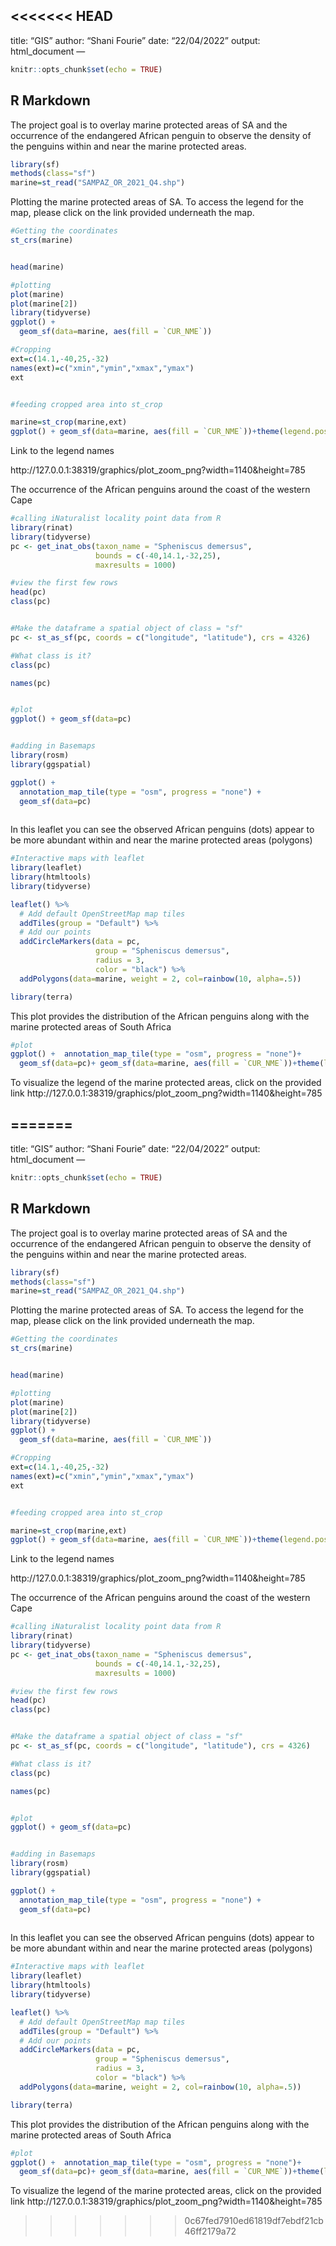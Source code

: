 <<<<<<< HEAD
---
title: "GIS"
author: "Shani Fourie"
date: "22/04/2022"
output: html_document
---

```r
knitr::opts_chunk$set(echo = TRUE)
```

## R Markdown

The project goal is to overlay marine protected areas of SA and the occurrence of the endangered African penguin to observe the density of the penguins within and near the marine protected areas.

```r
library(sf)
methods(class="sf")
marine=st_read("SAMPAZ_OR_2021_Q4.shp")
```


Plotting the marine protected areas of SA. To access the legend for the map, please click on the link provided underneath the map.
```r
#Getting the coordinates
st_crs(marine)


head(marine)

#plotting
plot(marine)
plot(marine[2])
library(tidyverse)
ggplot() +
  geom_sf(data=marine, aes(fill = `CUR_NME`))

#Cropping
ext=c(14.1,-40,25,-32)
names(ext)=c("xmin","ymin","xmax","ymax")
ext


#feeding cropped area into st_crop

marine=st_crop(marine,ext)
ggplot() + geom_sf(data=marine, aes(fill = `CUR_NME`))+theme(legend.position = "none")


```


Link to the legend names

http://127.0.0.1:38319/graphics/plot_zoom_png?width=1140&height=785




The occurrence of the African penguins around the coast of the western Cape
```r
#calling iNaturalist locality point data from R
library(rinat)
library(tidyverse)
pc <- get_inat_obs(taxon_name = "Spheniscus demersus",
                   bounds = c(-40,14.1,-32,25),
                   maxresults = 1000)

#view the first few rows
head(pc)
class(pc)


#Make the dataframe a spatial object of class = "sf"
pc <- st_as_sf(pc, coords = c("longitude", "latitude"), crs = 4326)

#What class is it?
class(pc)

names(pc)


#plot
ggplot() + geom_sf(data=pc)


#adding in Basemaps
library(rosm)
library(ggspatial)

ggplot() + 
  annotation_map_tile(type = "osm", progress = "none") + 
  geom_sf(data=pc)
  
```





In this leaflet you can see the observed African penguins (dots) appear to be more abundant within and near the marine protected areas (polygons)
```r
#Interactive maps with leaflet
library(leaflet)
library(htmltools)
library(tidyverse)

leaflet() %>%
  # Add default OpenStreetMap map tiles
  addTiles(group = "Default") %>%  
  # Add our points
  addCircleMarkers(data = pc,
                   group = "Spheniscus demersus",
                   radius = 3, 
                   color = "black") %>%
  addPolygons(data=marine, weight = 2, col=rainbow(10, alpha=.5))

```

```r
library(terra)
```



This plot provides the distribution of the African penguins along with the marine protected areas of South Africa
```r
#plot
ggplot() +  annotation_map_tile(type = "osm", progress = "none")+
  geom_sf(data=pc)+ geom_sf(data=marine, aes(fill = `CUR_NME`))+theme(legend.position = "none")


```

To visualize the legend of the marine protected areas, click on the provided link
http://127.0.0.1:38319/graphics/plot_zoom_png?width=1140&height=785


=======
---
title: "GIS"
author: "Shani Fourie"
date: "22/04/2022"
output: html_document
---

```r
knitr::opts_chunk$set(echo = TRUE)
```

## R Markdown

The project goal is to overlay marine protected areas of SA and the occurrence of the endangered African penguin to observe the density of the penguins within and near the marine protected areas.

```r
library(sf)
methods(class="sf")
marine=st_read("SAMPAZ_OR_2021_Q4.shp")
```


Plotting the marine protected areas of SA. To access the legend for the map, please click on the link provided underneath the map.
```r
#Getting the coordinates
st_crs(marine)


head(marine)

#plotting
plot(marine)
plot(marine[2])
library(tidyverse)
ggplot() +
  geom_sf(data=marine, aes(fill = `CUR_NME`))

#Cropping
ext=c(14.1,-40,25,-32)
names(ext)=c("xmin","ymin","xmax","ymax")
ext


#feeding cropped area into st_crop

marine=st_crop(marine,ext)
ggplot() + geom_sf(data=marine, aes(fill = `CUR_NME`))+theme(legend.position = "none")


```


Link to the legend names

http://127.0.0.1:38319/graphics/plot_zoom_png?width=1140&height=785




The occurrence of the African penguins around the coast of the western Cape
```r
#calling iNaturalist locality point data from R
library(rinat)
library(tidyverse)
pc <- get_inat_obs(taxon_name = "Spheniscus demersus",
                   bounds = c(-40,14.1,-32,25),
                   maxresults = 1000)

#view the first few rows
head(pc)
class(pc)


#Make the dataframe a spatial object of class = "sf"
pc <- st_as_sf(pc, coords = c("longitude", "latitude"), crs = 4326)

#What class is it?
class(pc)

names(pc)


#plot
ggplot() + geom_sf(data=pc)


#adding in Basemaps
library(rosm)
library(ggspatial)

ggplot() + 
  annotation_map_tile(type = "osm", progress = "none") + 
  geom_sf(data=pc)
  
```





In this leaflet you can see the observed African penguins (dots) appear to be more abundant within and near the marine protected areas (polygons)
```r
#Interactive maps with leaflet
library(leaflet)
library(htmltools)
library(tidyverse)

leaflet() %>%
  # Add default OpenStreetMap map tiles
  addTiles(group = "Default") %>%  
  # Add our points
  addCircleMarkers(data = pc,
                   group = "Spheniscus demersus",
                   radius = 3, 
                   color = "black") %>%
  addPolygons(data=marine, weight = 2, col=rainbow(10, alpha=.5))

```

```r
library(terra)
```



This plot provides the distribution of the African penguins along with the marine protected areas of South Africa
```r
#plot
ggplot() +  annotation_map_tile(type = "osm", progress = "none")+
  geom_sf(data=pc)+ geom_sf(data=marine, aes(fill = `CUR_NME`))+theme(legend.position = "none")


```

To visualize the legend of the marine protected areas, click on the provided link
http://127.0.0.1:38319/graphics/plot_zoom_png?width=1140&height=785


>>>>>>> 0c67fed7910ed61819df7ebdf21cb46ff2179a72
